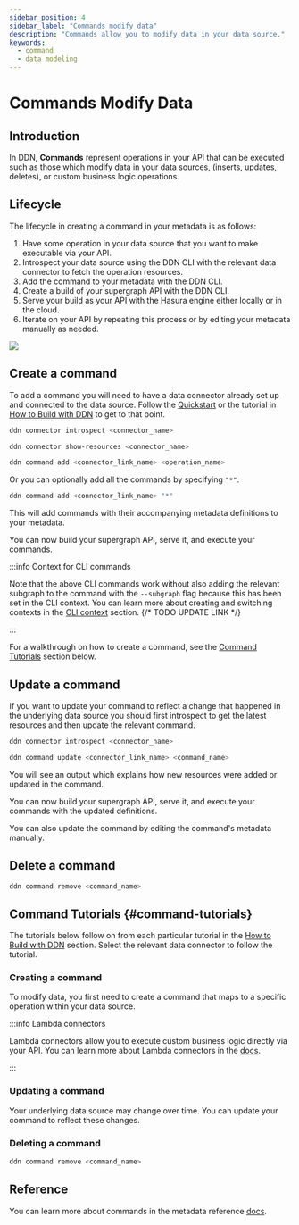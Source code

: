 ```yaml
---
sidebar_position: 4
sidebar_label: "Commands modify data"
description: "Commands allow you to modify data in your data source."
keywords:
  - command
  - data modeling
---
```




# Commands Modify Data

## Introduction

In DDN, **Commands** represent operations in your API that can be executed such as those which modify data in your data
sources, (inserts, updates, deletes), or custom business logic operations.

## Lifecycle

The lifecycle in creating a command in your metadata is as follows:

1. Have some operation in your data source that you want to make executable via your API.
2. Introspect your data source using the DDN CLI with the relevant data connector to fetch the operation resources.
3. Add the command to your metadata with the DDN CLI.
4. Create a build of your supergraph API with the DDN CLI.
5. Serve your build as your API with the Hasura engine either locally or in the cloud.
6. Iterate on your API by repeating this process or by editing your metadata manually as needed.

![](/img/data-modeling/ddn-cli-process.png)

## Create a command

To add a command you will need to have a data connector already set up and connected to the data source. Follow the
[Quickstart](/quickstart.mdx) or the tutorial in [How to Build with DDN](/how-to-build-with-ddn/overview.mdx) to get to
that point.

```bash title="Introspect your data source:"
ddn connector introspect <connector_name>
```

```bash title="Show the resources discovered from your data source:"
ddn connector show-resources <connector_name>
```

```bash title="Add the command from the discovered resources to your metadata:"
ddn command add <connector_link_name> <operation_name>
```

Or you can optionally add all the commands by specifying `"*"`.

```bash title="Add all commands from your data source:"
ddn command add <connector_link_name> "*"
```

This will add commands with their accompanying metadata definitions to your metadata.

You can now build your supergraph API, serve it, and execute your commands.

:::info Context for CLI commands

Note that the above CLI commands work without also adding the relevant subgraph to the command with the `--subgraph`
flag because this has been set in the CLI context. You can learn more about creating and switching contexts in the
[CLI context](/) section. {/* TODO UPDATE LINK */}

:::

For a walkthrough on how to create a command, see the [Command Tutorials](#command-tutorials) section below.

## Update a command

If you want to update your command to reflect a change that happened in the underlying data source you should first
introspect to get the latest resources and then update the relevant command.

```bash title="Introspect your data source:"
ddn connector introspect <connector_name>
```

```bash title="Then, update your existing command:"
ddn command update <connector_link_name> <command_name>
```

You will see an output which explains how new resources were added or updated in the command.

You can now build your supergraph API, serve it, and execute your commands with the updated definitions.

You can also update the command by editing the command's metadata manually.

## Delete a command

```bash title="If you no longer need a command, you can delete it:"
ddn command remove <command_name>
```

## Command Tutorials {#command-tutorials}

The tutorials below follow on from each particular tutorial in the
[How to Build with DDN](/how-to-build-with-ddn/overview.mdx) section. Select the relevant data connector to follow the
tutorial.

### Creating a command

To modify data, you first need to create a command that maps to a specific operation within your data source.

<Tabs groupId="source-preference" className="api-tabs">
  <TabItem value="PostgreSQL" label="PostgreSQL">
    <CommandCreatePostgreSQL />
  </TabItem>
  <TabItem value="MongoDB" label="MongoDB">
    <CommandCreateMongoDB />
  </TabItem>
  <TabItem value="ClickHouse" label="ClickHouse">
    <CommandCreateClickHouse />
  </TabItem>
</Tabs>

:::info Lambda connectors

Lambda connectors allow you to execute custom business logic directly via your API. You can learn more about Lambda
connectors in the [docs](/business-logic/overview.mdx).

:::

### Updating a command

Your underlying data source may change over time. You can update your command to reflect these changes.

<Tabs groupId="source-preference" className="api-tabs">
  <TabItem value="PostgreSQL" label="PostgreSQL">
    <CommandUpdatePostgreSQL />
  </TabItem>
  <TabItem value="MongoDB" label="MongoDB">
    <CommandUpdateMongoDB />
  </TabItem>
  <TabItem value="ClickHouse" label="ClickHouse">
    <CommandUpdateClickHouse />
  </TabItem>
</Tabs>

### Deleting a command

```bash title="If you no longer need a command, you can delete it with the CLI:"
ddn command remove <command_name>
```

## Reference

You can learn more about commands in the metadata reference [docs](/supergraph-modeling/commands.mdx).
